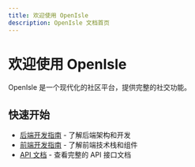 ```yaml
---
title: 欢迎使用 OpenIsle
description: OpenIsle 文档首页
---
```


# 欢迎使用 OpenIsle

OpenIsle 是一个现代化的社区平台，提供完整的社交功能。

## 快速开始

- [后端开发指南](/backend) - 了解后端架构和开发
- [前端开发指南](/frontend) - 了解前端技术栈和组件
- [API 文档](/openapi) - 查看完整的 API 接口文档
